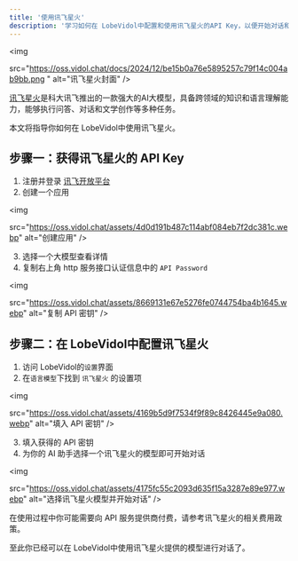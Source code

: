 ```yaml
---
title: '使用讯飞星火'
description: '学习如何在 LobeVidol中配置和使用讯飞星火的API Key，以便开始对话和交互。'
---
```


<img
 
  src="https://oss.vidol.chat/docs/2024/12/be15b0a76e5895257c79f14c004ab9bb.png "
  alt="讯飞星火封面"
/>

[讯飞星火](https://xinghuo.xfyun.cn/)是科大讯飞推出的一款强大的AI大模型，具备跨领域的知识和语言理解能力，能够执行问答、对话和文学创作等多种任务。

本文将指导你如何在 LobeVidol中使用讯飞星火。

## 步骤一：获得讯飞星火的 API Key

1. 注册并登录 [讯飞开放平台](https://console.xfyun.cn/)
2. 创建一个应用

<img
 
  src="https://oss.vidol.chat/assets/4d0d191b487c114abf084eb7f2dc381c.webp"
  alt="创建应用"
/>

3. 选择一个大模型查看详情
4. 复制右上角 http 服务接口认证信息中的 `API Password`

<img
 
  src="https://oss.vidol.chat/assets/8669131e67e5276fe0744754ba4b1645.webp"
  alt="复制 API 密钥"
/>

## 步骤二：在 LobeVidol中配置讯飞星火

1. 访问 LobeVidol的`设置`界面
2. 在`语言模型`下找到 `讯飞星火` 的设置项

<img
 
  src="https://oss.vidol.chat/assets/4169b5d9f7534f9f89c8426445e9a080.webp"
  alt="填入 API 密钥"
/>

3. 填入获得的 API 密钥
4. 为你的 AI 助手选择一个讯飞星火的模型即可开始对话

<img
 
  src="https://oss.vidol.chat/assets/4175fc55c2093d635f15a3287e89e977.webp"
  alt="选择讯飞星火模型并开始对话"
/>

<Warning>在使用过程中你可能需要向 API 服务提供商付费，请参考讯飞星火的相关费用政策。</Warning>

至此你已经可以在 LobeVidol中使用讯飞星火提供的模型进行对话了。
